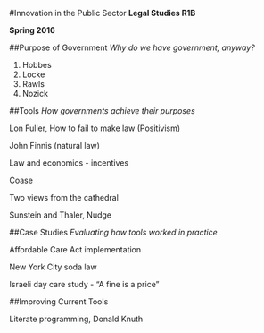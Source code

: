 #Innovation in the Public Sector 
**Legal Studies R1B**

**Spring 2016**


##Purpose of Government 
*Why do we have government, anyway?* 

1. Hobbes
2. Locke
3. Rawls 
4. Nozick 


##Tools 
*How governments achieve their purposes* 

Lon Fuller, How to fail to make law (Positivism)

John Finnis (natural law) 

Law and economics - incentives 

Coase 

Two views from the cathedral 

Sunstein and Thaler, Nudge 

##Case Studies 
*Evaluating how tools worked in practice*

Affordable Care Act implementation 

New York City soda law

Israeli day care study - "A fine is a price" 

##Improving Current Tools 

Literate programming, Donald Knuth
